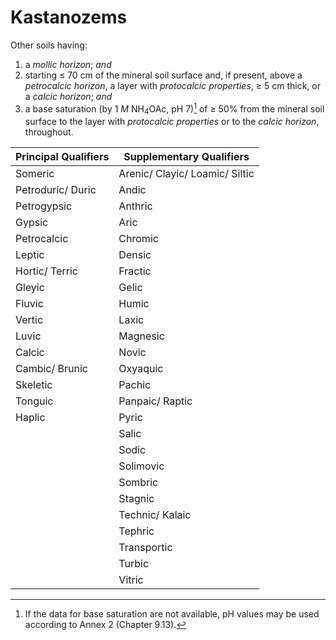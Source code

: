 # Kastanozems {#key-kastanozems .unnumbered}

::: grid
::: g-col-4
Other soils having:

1.  a *mollic horizon*; *and*
2.  starting ≤ 70 cm of the mineral soil surface and, if present, above a *petrocalcic horizon*, a layer with *protocalcic properties*, ≥ 5 cm thick, or a *calcic horizon*; *and*
3.  a base saturation (by 1 *M* NH~4~OAc, pH 7)[^chapter-04-18-kastanozems-1] of ≥ 50% from the mineral soil surface to the layer with *protocalcic properties* or to the *calcic horizon*, throughout.
:::

::: g-col-8
| Principal Qualifiers | Supplementary Qualifiers       |
|----------------------|--------------------------------|
| Someric              | Arenic/ Clayic/ Loamic/ Siltic |
| Petroduric/ Duric    | Andic                          |
| Petrogypsic          | Anthric                        |
| Gypsic               | Aric                           |
| Petrocalcic          | Chromic                        |
| Leptic               | Densic                         |
| Hortic/ Terric       | Fractic                        |
| Gleyic               | Gelic                          |
| Fluvic               | Humic                          |
| Vertic               | Laxic                          |
| Luvic                | Magnesic                       |
| Calcic               | Novic                          |
| Cambic/ Brunic       | Oxyaquic                       |
| Skeletic             | Pachic                         |
| Tonguic              | Panpaic/ Raptic                |
| Haplic               | Pyric                          |
|                      | Salic                          |
|                      | Sodic                          |
|                      | Solimovic                      |
|                      | Sombric                        |
|                      | Stagnic                        |
|                      | Technic/ Kalaic                |
|                      | Tephric                        |
|                      | Transportic                    |
|                      | Turbic                         |
|                      | Vitric                         |
:::
:::

[^chapter-04-18-kastanozems-1]: If the data for base saturation are not available, pH values may be used according to Annex 2 (Chapter 9.13).

